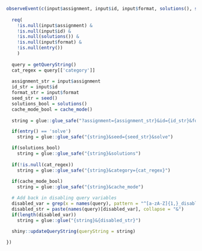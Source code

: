 

```r

observeEvent(c(input$assignment, input$id, input$format, solutions(), seed(), entry()), {
  
  req(
    !is.null(input$assignment) & 
    !is.null(input$id) &
    !is.null(solutions()) &
    !is.null(input$format) &
    !is.null(entry())
    )
  
  query = getQueryString()
  cat_regex = query[['category']]
  
  assignment_str = input$assignment
  id_str = input$id
  format_str = input$format
  seed_str = seed()
  solutions_bool = solutions()
  cache_mode_bool = cache_mode()
  
  string = glue::glue_safe("?assignment={assignment_str}&id={id_str}&format={format_str}")

  if(entry() == 'solve')
    string = glue::glue_safe("{string}&seed={seed_str}&solve")

  if(solutions_bool)
    string = glue::glue_safe("{string}&solutions")
    
  if(!is.null(cat_regex))
    string = glue::glue_safe("{string}&category={cat_regex}")
  
  if(cache_mode_bool)
    string = glue::glue_safe("{string}&cache_mode")

  # Add back in disabling query variables
  disabled_var = grep(x = names(query), pattern = "^[a-zA-Z]{1,}_disable$")
  disabled_str = paste(names(query)[disabled_var], collapse = "&")
  if(length(disabled_var))
    string = glue::glue("{string}&{disabled_str}")

  shiny::updateQueryString(queryString = string)
  
})

```
